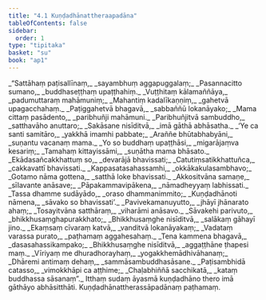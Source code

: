 ```yaml
---
title: "4.1 Kuṇḍadhānattheraapadāna"
tableOfContents: false
sidebar:
  order: 1
type: "tipitaka"
basket: "su"
book: "ap1"
---
```



<DynamicBreadcrumb />

<Division number="1" book="ap1">

<Paragraph number="1073" type="verses" book="ap1">
_“Sattāhaṃ paṭisallīnaṃ,_  
_sayambhuṃ aggapuggalaṃ;_  
_Pasannacitto sumano,_  
_buddhaseṭṭhaṃ upaṭṭhahiṃ._  

</Paragraph>

</Division>
<Division number="2" book="ap1">

<Paragraph number="1074" type="verses" book="ap1">
_Vuṭṭhitaṃ kālamaññāya,_  
_padumuttaraṃ mahāmuniṃ;_  
_Mahantiṃ kadalīkaṇṇiṃ,_  
_gahetvā upagacchahaṃ._  

</Paragraph>

</Division>
<Division number="3" book="ap1">

<Paragraph number="1075" type="verses" book="ap1">
_Paṭiggahetvā bhagavā,_  
_sabbaññū lokanāyako;_  
_Mama cittaṃ pasādento,_  
_paribhuñji mahāmuni._  

</Paragraph>

</Division>
<Division number="4" book="ap1">

<Paragraph number="1076" type="verses" book="ap1">
_Paribhuñjitvā sambuddho,_  
_satthavāho anuttaro;_  
_Sakāsane nisīditvā,_  
_imā gāthā abhāsatha._  

</Paragraph>

</Division>
<Division number="5" book="ap1">

<Paragraph number="1077" type="verses" book="ap1">
_‘Ye ca santi samitāro,_  
_yakkhā imamhi pabbate;_  
_Araññe bhūtabhabyāni,_  
_suṇantu vacanaṃ mama._  

</Paragraph>

</Division>
<Division number="6" book="ap1">

<Paragraph number="1078" type="verses" book="ap1">
_Yo so buddhaṃ upaṭṭhāsi,_  
_migarājaṃva kesariṃ;_  
_Tamahaṃ kittayissāmi,_  
_suṇātha mama bhāsato._  

</Paragraph>

</Division>
<Division number="7" book="ap1">

<Paragraph number="1079" type="verses" book="ap1">
_Ekādasañcakkhattuṃ so,_  
_devarājā bhavissati;_  
_Catutiṃsatikkhattuñca,_  
_cakkavattī bhavissati._  

</Paragraph>

</Division>
<Division number="8" book="ap1">

<Paragraph number="1080" type="verses" book="ap1">
_Kappasatasahassamhi,_  
_okkākakulasambhavo;_  
_Gotamo nāma gottena,_  
_satthā loke bhavissati._  

</Paragraph>

</Division>
<Division number="9" book="ap1">

<Paragraph number="1081" type="verses" book="ap1">
_Akkositvāna samaṇe,_  
_sīlavante anāsave;_  
_Pāpakammavipākena,_  
_nāmadheyyaṃ labhissati._  

</Paragraph>

</Division>
<Division number="10" book="ap1">

<Paragraph number="1082" type="verses" book="ap1">
_Tassa dhamme sudāyādo,_  
_oraso dhammanimmito;_  
_Kuṇḍadhānoti nāmena,_  
_sāvako so bhavissati’._  

</Paragraph>

</Division>
<Division number="11" book="ap1">

<Paragraph number="1083" type="verses" book="ap1">
_Pavivekamanuyutto,_  
_jhāyī jhānarato ahaṃ;_  
_Tosayitvāna satthāraṃ,_  
_viharāmi anāsavo._  

</Paragraph>

</Division>
<Division number="12" book="ap1">

<Paragraph number="1084" type="verses" book="ap1">
_Sāvakehi parivuto,_  
_bhikkhusaṃghapurakkhato;_  
_Bhikkhusaṃghe nisīditvā,_  
_salākaṃ gāhayī jino._  

</Paragraph>

</Division>
<Division number="13" book="ap1">

<Paragraph number="1085" type="verses" book="ap1">
_Ekaṃsaṃ cīvaraṃ katvā,_  
_vanditvā lokanāyakaṃ;_  
_Vadataṃ varassa purato,_  
_paṭhamaṃ aggahesahaṃ._  

</Paragraph>

</Division>
<Division number="14" book="ap1">

<Paragraph number="1086" type="verses" book="ap1">
_Tena kammena bhagavā,_  
_dasasahassikampako;_  
_Bhikkhusaṃghe nisīditvā,_  
_aggaṭṭhāne ṭhapesi maṃ._  

</Paragraph>

</Division>
<Division number="15" book="ap1">

<Paragraph number="1087" type="verses" book="ap1">
_Vīriyaṃ me dhuradhorayhaṃ,_  
_yogakkhemādhivāhanaṃ;_  
_Dhāremi antimaṃ dehaṃ,_  
_sammāsambuddhasāsane._  

</Paragraph>

</Division>
<Division number="16" book="ap1">

<Paragraph number="1088" type="verses" book="ap1">
_Paṭisambhidā catasso,_  
_vimokkhāpi ca aṭṭhime;_  
_Chaḷabhiññā sacchikatā,_  
_kataṃ buddhassa sāsanaṃ”._  

</Paragraph>

<Paragraph number="1089" book="ap1">
Itthaṃ sudaṃ āyasmā kuṇḍadhāno thero imā gāthāyo abhāsitthāti.

</Paragraph>
</Division>

<Paragraph number="1090" type="center" book="ap1">
Kuṇḍadhānattherassāpadānaṃ paṭhamaṃ.
</Paragraph>